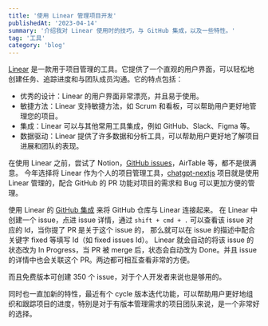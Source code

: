 ```yaml
---
title: '使用 Linear 管理项目开发'
publishedAt: '2023-04-14'
summary: '介绍我对 Linear 使用时的技巧，与 GitHub 集成，以及一些特性。'
tag: '工具'
category: 'blog'
---
```


[Linear](https://linear.app/) 是一款用于项目管理的工具。它提供了一个直观的用户界面，可以轻松地创建任务、追踪进度和与团队成员沟通。它的特点包括：

- 优秀的设计：Linear 的用户界面非常漂亮，并且易于使用。
- 敏捷方法：Linear 支持敏捷方法，如 Scrum 和看板，可以帮助用户更好地管理您的项目。
- 集成：Linear 可以与其他常用工具集成，例如 GitHub、Slack、Figma 等。
- 数据驱动：Linear 提供了许多数据和分析工具，可以帮助用户更好地了解项目进展和团队的表现。

在使用 Linear 之前，尝试了 Notion，[GitHub issues](https://github.com/features/issues)，AirTable 等，都不是很满意。
今年选择将 Linear 作为个人的项目管理工具，[chatgpt-nextjs](https://github.com/youngle316/chatgpt-nextjs) 项目就是使用 Linear 管理的，配合 GitHub 的 PR 功能对项目的需求和 Bug 可以更加方便的管理。

使用 Linear 的 [GitHub 集成](https://linear.app/integrations/github) 来将 GitHub 仓库与 Linear 连接起来。
在 Linear 中创建一个 issue，点进 issue 详情，通过 `shift + cmd + .` 可以查看该 issue 对应的 Id，当你提了 PR 是关于这个 issue 的，
那么就可以在 issue 的描述中配合关键字 fixed 等填写 Id（如 fixed issues Id）。
Linear 就会自动的将该 issue 的状态改为 In Progress，当 PR 被 merge 后，状态会自动改为 Done。并且 issue 的详情中也会关联这个 PR。两边都可相互查看非常的方便。

而且免费版本可创建 350 个 issue，对于个人开发者来说也是够用的。

同时也一直加新的特性，最近有个 cycle 版本迭代功能，可以帮助用户更好地组织和跟踪项目的进度，特别是对于有版本管理需求的项目团队来说，是一个非常好的选择。
